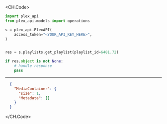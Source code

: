 
<CH.Code>
```python GetPlaylist.py
import plex_api
from plex_api.models import operations

s = plex_api.PlexAPI(
    access_token="<YOUR_API_KEY_HERE>",
)


res = s.playlists.get_playlist(playlist_id=6481.72)

if res.object is not None:
    # handle response
    pass
```
---

```json Example Response
  {
    "MediaContainer": {
      "size": 1,
      "Metadata": []
    }
  }
```
</CH.Code>
